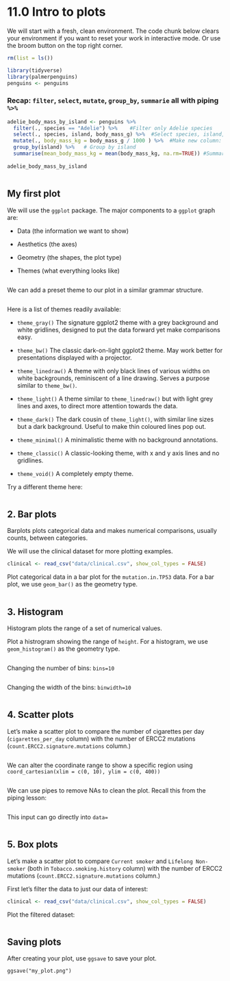 # 11.0 Intro to plots

We will start with a fresh, clean environment. The code chunk below clears your environment if you want to reset your work in interactive mode. Or use the broom button on the top right corner.

```r
rm(list = ls())
```

```r
library(tidyverse)
library(palmerpenguins)
penguins <- penguins


```

### Recap: `filter`, `select`, `mutate`, `group_by`, `summarie` all with piping `%>%`

```r
adelie_body_mass_by_island <- penguins %>%
  filter(., species == "Adelie") %>%    #Filter only Adelie species
  select(., species, island, body_mass_g) %>%  #Select species, island, and body_mass_g column
  mutate(., body_mass_kg = body_mass_g / 1000 ) %>%  #Make new column: body_mass_kg
  group_by(island) %>%   # Group by island
  summarise(mean_body_mass_kg = mean(body_mass_kg, na.rm=TRUE)) #Summarise island group to calculate mean
  
adelie_body_mass_by_island
```

```r

```

## My first plot

We will use the `ggplot` package. The major components to a `ggplot` graph are:

-   Data (the information we want to show)

-   Aesthetics (the axes)

-   Geometry (the shapes, the plot type)

-   Themes (what everything looks like)

```r

```

We can add a preset theme to our plot in a similar grammar structure.

```r

```

Here is a list of themes readily available:

-   `theme_gray()` The signature ggplot2 theme with a grey background and white gridlines, designed to put the data forward yet make comparisons easy.

-   `theme_bw()` The classic dark-on-light ggplot2 theme. May work better for presentations displayed with a projector.

-   `theme_linedraw()` A theme with only black lines of various widths on white backgrounds, reminiscent of a line drawing. Serves a purpose similar to `theme_bw()`.

-   `theme_light()` A theme similar to `theme_linedraw()` but with light grey lines and axes, to direct more attention towards the data.

-   `theme_dark()` The dark cousin of `theme_light()`, with similar line sizes but a dark background. Useful to make thin coloured lines pop out.

-   `theme_minimal()` A minimalistic theme with no background annotations.

-   `theme_classic()` A classic-looking theme, with x and y axis lines and no gridlines.

-   `theme_void()` A completely empty theme.

Try a different theme here:

```r

```

## 2. Bar plots

Barplots plots categorical data and makes numerical comparisons, usually counts, between categories.

We will use the clinical dataset for more plotting examples.

```r
clinical <- read_csv("data/clinical.csv", show_col_types = FALSE)
```

Plot categorical data in a bar plot for the `mutation.in.TP53` data. For a bar plot, we use `geom_bar()` as the geometry type.

```r

```

## 3. Histogram

Histogram plots the range of a set of numerical values.

Plot a histrogram showing the range of `height`. For a histogram, we use `geom_histogram()` as the geometry type.

```r

```

Changing the number of bins: `bins=10`

```r

```

Changing the width of the bins: `binwidth=10`

```r

```

## 4. Scatter plots

Let's make a scatter plot to compare the number of cigarettes per day (`cigarettes_per_day` column) with the number of ERCC2 mutations (`count.ERCC2.signature.mutations` column.)

```r

```

We can alter the coordinate range to show a specific region using `coord_cartesian(xlim = c(0, 10), ylim = c(0, 400))`

```r

```

We can use pipes to remove NAs to clean the plot. Recall this from the piping lesson:

```r

```

This input can go directly into `data=`

```r

```

## 5. Box plots

Let's make a scatter plot to compare `Current smoker` and `Lifelong Non-smoker` (both in `Tobacco.smoking.history` column) with the number of ERCC2 mutations (`count.ERCC2.signature.mutations` column.)

First let's filter the data to just our data of interest:

```r
clinical <- read_csv("data/clinical.csv", show_col_types = FALSE)

```

Plot the filtered dataset:

```r

```

## Saving plots

After creating your plot, use `ggsave` to save your plot.

```         
ggsave("my_plot.png")
```

```r

```
